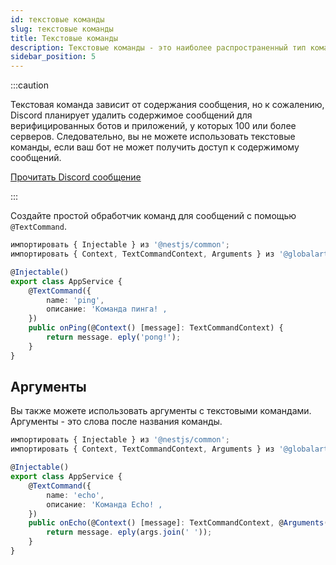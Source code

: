 ```yaml
---
id: текстовые команды
slug: текстовые команды
title: Текстовые команды
description: Текстовые команды - это наиболее распространенный тип команды. Они используются для отправки сообщения на канал.
sidebar_position: 5
---
```


:::caution

Текстовая команда зависит от содержания сообщения, но к сожалению, Discord планирует удалить содержимое сообщений для верифицированных ботов и
приложений, у которых 100 или более серверов. Следовательно, вы не можете использовать текстовые команды, если ваш бот не может получить доступ к содержимому сообщений.

[Прочитать Discord сообщение](https://support-dev.discord.com/hc/en-us/articles/4404772028055-Message-Content-Access-Deprecation-for-Verified-Bots)

:::

Создайте простой обработчик команд для сообщений с помощью `@TextCommand`.

```typescript title="src/app.service.ts"
импортировать { Injectable } из '@nestjs/common';
импортировать { Context, TextCommandContext, Arguments } из '@globalart/nestcord';

@Injectable()
export class AppService {
    @TextCommand({
        name: 'ping',
        описание: 'Команда пинга! ,
    })
    public onPing(@Context() [message]: TextCommandContext) {
        return message. eply('pong!');
    }
}
```

## Аргументы

Вы также можете использовать аргументы с текстовыми командами. Аргументы - это слова после названия команды.

```typescript title="src/app.service.ts"
импортировать { Injectable } из '@nestjs/common';
импортировать { Context, TextCommandContext, Arguments } из '@globalart/nestcord';

@Injectable()
export class AppService {
    @TextCommand({
        name: 'echo',
        описание: 'Команда Echo! ,
    })
    public onEcho(@Context() [message]: TextCommandContext, @Arguments() args: string[]) {
        return message. eply(args.join(' '));
    }
}
```

